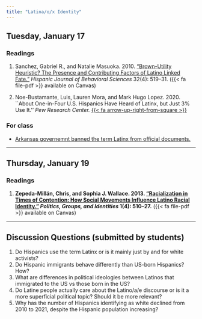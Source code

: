 ```yaml
---
title: "Latina/o/x Identity"
---
```


## Tuesday, January 17

### Readings 

1. Sanchez, Gabriel R., and Natalie Masuoka. 2010. ["Brown-Utility Heuristic? The Presence and Contributing Factors of Latino Linked Fate."](https://doi.org/10.1177/0739986310383129) *Hispanic Journal of Behavioral Sciences* 32(4): 519–31. ({{< fa file-pdf >}} available on Canvas)

2. Noe-Bustamante, Luis, Lauren Mora, and Mark Hugo Lopez. 2020. ``About One-in-Four U.S. Hispanics Have Heard of Latinx, but Just 3\% Use It.'' *Pew Research Center.* [{{< fa arrow-up-right-from-square >}}](https://www.pewresearch.org/hispanic/2020/08/11/about-one-in-four-u-s-hispanics-have-heard-of-latinx-but-just-3-use-it/)


### For class

- [Arkansas governemnt banned the term Latinx from official documents.](https://nypost.com/2023/01/11/gov-sarah-huckabee-sanders-bans-latinx-from-arkansas-govt-docs/)


---

## Thursday, January 19

### Readings

1. **Zepeda-Millán, Chris, and Sophia J. Wallace. 2013. ["Racialization in Times of Contention: How Social Movements Influence Latino Racial Identity."](https://doi.org/10.1080/21565503.2013.842492) *Politics, Groups, and Identities* 1(4): 510–27.** ({{< fa file-pdf >}} available on Canvas)
 

---
 
## Discussion Questions (submitted by students)

1. Do Hispanics use the term Latinx or is it mainly just by and for white activists?
2. Do Hispanic immigrants behave differently than US-born Hispanics? How?
3. What are differences in political ideologies between Latinos that immigrated to the US vs those born in the US?
4. Do Latine people actually care about the Latino/a/e discourse or is it a more superficial political topic? Should it be more relevant?
5. Why has the number of Hispanics identifying as white declined from 2010 to 2021, despite the Hispanic population increasing?
